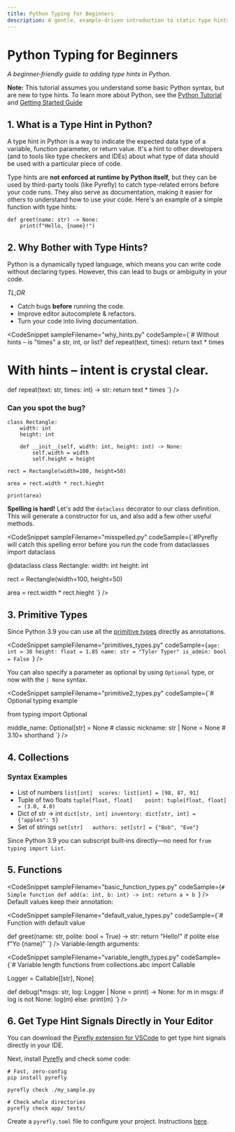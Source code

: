 ```yaml
---
title: Python Typing for Beginners
description: A gentle, example‑driven introduction to static type hints in Python.
---
```



# Python Typing for Beginners

*A beginner‑friendly guide to adding type hints in Python.*

**Note:** This tutorial assumes you understand some basic Python syntax, but are new to type hints. To learn more about Python, see the [Python Tutorial](https://docs.python.org/3/tutorial/) and [Getting Started Guide](https://www.python.org/about/gettingstarted/)

## 1. What is a Type Hint in Python?

A type hint in Python is a way to indicate the expected data type of a variable, function parameter, or return value. It's a hint to other developers (and to tools like type checkers and IDEs) about what type of data should be used with a particular piece of code.

Type hints are **not enforced at runtime by Python itself,** but they can be used by third-party tools (like Pyrefly) to catch type-related errors before your code runs. They also serve as documentation, making it easier for others to understand how to use your code.
Here's an example of a simple function with type hints:

```
def greet(name: str) -> None:
    print(f"Hello, {name}!")
```

## 2. Why Bother with Type Hints?

Python is a dynamically typed language, which means you can write code without declaring types. However, this can lead to bugs or ambiguity in your code.

_TL;DR_
* Catch bugs **before** running the code.
* Improve editor autocomplete & refactors.
* Turn your code into living documentation.


<CodeSnippet
  sampleFilename="why_hints.py"
  codeSample={`# Without hints – is "times" a str, int, or list?
def repeat(text, times):
    return text * times

# With hints – intent is crystal clear.
def repeat(text: str, times: int) -> str:
    return text * times
`}
/>


### Can you spot the bug?

```
class Rectangle:
    width: int
    height: int

    def __init__(self, width: int, height: int) -> None:
        self.width = width
        self.height = height

rect = Rectangle(width=100, height=50)

area = rect.width * rect.hieght

print(area)
```


**Spelling is hard!** Let's add the `dataclass` decorator to our class definition. This will generate a constructor for us, and also add a few other useful methods.

<CodeSnippet
  sampleFilename="misspelled.py"
  codeSample={`#Pyrefly will catch this spelling error before you run the code
from dataclasses import dataclass

@dataclass
class Rectangle:
    width: int
    height: int

rect = Rectangle(width=100, height=50)

area = rect.width * rect.hieght
`}
/>


## 3. Primitive Types

Since Python 3.9 you can use all the [primitive types](https://docs.python.org/3/library/stdtypes.html) directly as annotations.

<CodeSnippet
  sampleFilename="primitives_types.py"
  codeSample={`age: int = 30
height: float = 1.85
name: str = "Tyler Typer"
is_admin: bool = False
`}
/>

You can also specify a parameter as optional by using `Optional` type, or now with the `| None` syntax.

<CodeSnippet
  sampleFilename="primitive2_types.py"
  codeSample={`# Optional typing example

from typing import Optional

middle_name: Optional[str] = None        # classic
nickname: str | None = None              # 3.10+ shorthand
`}
/>

## 4. Collections

### Syntax	Examples
- List of numbers	`list[int]	scores: list[int] = [98, 87, 91]`
- Tuple of two floats	`tuple[float, float]	point: tuple[float, float] = (3.0, 4.0)`
- Dict of str -> int	`dict[str, int]	inventory: dict[str, int] = {"apples": 5}`
- Set of strings	`set[str]	authors: set[str] = {"Bob", "Eve"}`

Since Python 3.9 you can subscript built‑ins directly—no need for `from typing import List`.

## 5. Functions
<CodeSnippet
  sampleFilename="basic_function_types.py"
  codeSample={`# Simple function
def add(a: int, b: int) -> int:
    return a + b
  `}
/>
Default values keep their annotation:

<CodeSnippet
  sampleFilename="default_value_types.py"
  codeSample={`# Function with default value


def greet(name: str, polite: bool = True) -> str:
    return "Hello!" if polite else f"Yo {name}"
    `}
/>
Variable‑length arguments:

<CodeSnippet
  sampleFilename="variable_length_types.py"
  codeSample={`# Variable length functions
from collections.abc import Callable

Logger = Callable[[str], None]

def debug(*msgs: str, log: Logger | None = print) -> None:
  for m in msgs:
    if log is not None:
      log(m)
    else:
      print(m)
    `}
/>

## 6. Get Type Hint Signals Directly in Your Editor

You can download the [Pyrefly extension for VSCode](https://marketplace.visualstudio.com/items?itemName=meta.pyrefly) to get type hint signals directly in your IDE.

Next, install [Pyrefly](../installation/) and check some code:
```
# Fast, zero‑config
pip install pyrefly

pyrefly check ./my_sample.py

# Check whole directories
pyrefly check app/ tests/
```

Create a `pyrefly.toml` file to configure your project. Instructions [here](../configuration).
